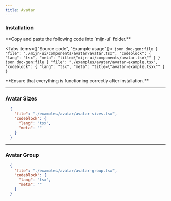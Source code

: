 ```yaml
---
title: Avatar
---
```



<ComponentPreview>
  <AvatarExample />
</ComponentPreview>

### Installation

<Steps>
  <Step>
  **Copy and paste the following code into `mijn-ui` folder.**

  <Tabs items={["Source code", "Example usage"]}>
    <Tab value="Source code">
        ```json doc-gen:file
          {
            "file": "./mijn-ui/components/avatar/avatar.tsx",
            "codeblock": {
              "lang": "tsx",
              "meta": "title=\"mijn-ui/components/avatar.tsx\""
            }
          }
        ```
    </Tab>
    <Tab value="Example usage">
      ```json doc-gen:file
        {
          "file": "./examples/avatar/avatar-example.tsx",
          "codeblock": {
            "lang": "tsx",
            "meta": "title=\"avatar-example.tsx\""
          }
        }
      ```
    </Tab>
  </Tabs>  
  </Step>
  
  <Step>
  **Ensure that everything is functioning correctly after installation.**
  </Step>
</Steps>

---

### Avatar Sizes

<ComponentPreview className="flex-col md:flex-row">
  <AvatarSizes />
</ComponentPreview>

```json doc-gen:file
  {
    "file": "./examples/avatar/avatar-sizes.tsx",
    "codeblock": {
      "lang": "tsx",
      "meta": ""
    }
  }
```

---

### Avatar Group

<ComponentPreview>
  <AvatarGroup />
</ComponentPreview>


```json doc-gen:file
  {
    "file": "./examples/avatar/avatar-group.tsx",
    "codeblock": {
      "lang": "tsx",
      "meta": ""
    }
  }
```

